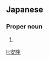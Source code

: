 ==Japanese==
{{ja-kanjitab|やす|たか|yomi=k}}

===Proper noun===
{{ja-pos|proper|やすたか}}

# {{given name|male|lang=ja|sort=やすたか}}

[[li:安隆]]